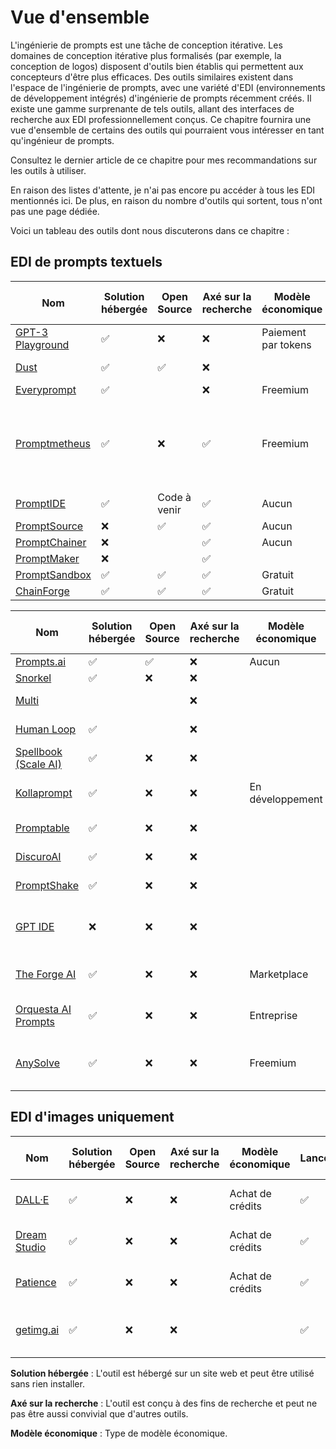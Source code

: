 
# Vue d'ensemble

L'ingénierie de prompts est une tâche de conception itérative. Les domaines de conception itérative plus formalisés (par exemple, la conception de logos) disposent d'outils bien établis qui permettent aux concepteurs d'être plus efficaces. Des outils similaires existent dans l'espace de l'ingénierie de prompts, avec une variété d'EDI (environnements de développement intégrés) d'ingénierie de prompts récemment créés. Il existe une gamme surprenante de tels outils, allant des interfaces de recherche aux EDI professionnellement conçus.
Ce chapitre fournira une vue d'ensemble de certains des outils qui pourraient vous intéresser en tant qu'ingénieur de prompts.

Consultez le dernier article de ce chapitre pour mes recommandations sur les outils à utiliser.

En raison des listes d'attente, je n'ai pas encore pu accéder à tous les EDI mentionnés ici.
De plus, en raison du nombre d'outils qui sortent, tous n'ont pas une page dédiée.

Voici un tableau des outils dont nous discuterons dans ce chapitre :

## EDI de prompts textuels

| Nom                                                                  | Solution hébergée | Open Source | Axé sur la recherche | Modèle économique | Lancé    | Modalités | Fournisseurs pris en charge                                           |
| -------------------------------------------------------------------- | ----------------- | ----------- | -------------------- | ----------------- | -------- | --------- | --------------------------------------------------------------------- |
| [GPT-3 Playground](https://beta.openai.com/docs/quickstart)          | ✅                | ❌          | ❌                   | Paiement par tokens | ✅       | Texte     | OpenAI                                                                |
| [Dust](https://dust.tt/)                                             | ✅                | ✅          | ❌                   |                   | ✅       | Texte     | OpenAI, Cohere                                                        |
| [Everyprompt](https://www.everyprompt.com)                           | ✅                |             | ❌                   | Freemium          | ✅       | Texte     | OpenAI                                                                |
| [Promptmetheus](https://promptmetheus.com)                           | ✅                | ❌          | ✅                   | Freemium          | ✅       | Texte     | Anthropic, Cohere, OpenAI, PaLM 2, NLP Cloud, AI21 Labs, Aleph Alpha |
| [PromptIDE](https://prompt.vizhub.ai)                                | ✅                | Code à venir | ✅                   | Aucun             | ✅       | Texte     |                                                                       |
| [PromptSource](https://github.com/bigscience-workshop/promptsource)  | ❌                | ✅          | ✅                   | Aucun             | ✅       | Texte     |                                                                       |
| [PromptChainer](https://arxiv.org/pdf/2203.06566.pdf)                | ❌                |             | ✅                   | Aucun             | ✅       | Texte     |                                                                       |
| [PromptMaker](https://dl.acm.org/doi/abs/10.1145/3491101.3503564)    | ❌                |             | ✅                   |                   |          | Texte     |                                                                       |
| [PromptSandbox](https://promptsandbox.io)                            | ✅                | ✅          | ✅                   | Gratuit           | ✅       | Texte     | OpenAI                                                                |
| [ChainForge](https://github.com/ianarawjo/ChainForge)                | ✅                | ✅          | ✅                   | Gratuit           | ✅       | Texte     | OpenAI                                                                |

| Nom                                                                   | Solution hébergée | Open Source | Axé sur la recherche | Modèle économique    | Lancé      | Modalités                 | Fournisseurs pris en charge           |
| ---------------------------------------------------------------------- | ----------------- | ----------- | -------------------- | -------------------- | ---------- | -------------------------- | ------------------------------------- |
| [Prompts.ai](https://prompts.ai/)                                      | ✅                | ✅          | ❌                   | Aucun                | ✅         | Texte                      | OpenAI                                |
| [Snorkel](https://snorkel.ai/snorkel-flow-platform/foundation-model/)  | ✅                | ❌          | ❌                   |                      | ✅         | Texte                      |                                       |
| [Multi](https://www.multi.tech)                                        |                   |             | ❌                   |                      | Liste d'attente | Texte, Image               |                                       |
| [Human Loop](https://humanloop.com)                                    | ✅                |             | ❌                   |                      | Liste d'attente | Texte                      |                                       |
| [Spellbook (Scale AI)](https://scale.com/spellbook)                    | ✅                | ❌          | ❌                   |                      | Liste d'attente | Texte                      |                                       |
| [Kollaprompt](https://kollaprompt.com)                                 | ✅                | ❌          | ❌                   | En développement     | Liste d'attente | Texte, Image, Audio        | OpenAI, Stable Diffusion              |
| [Promptable](https://promptable.ai/projects/default/workspace)         | ✅                | ❌          | ❌                   |                      | Liste d'attente | Texte                      | OpenAI                                |
| [DiscuroAI](https://www.discuro.com)                                   | ✅                | ❌          | ❌                   |                      | ✅         | Texte, Image               | OpenAI                                |
| [PromptShake](https://promptshake.com/?ref=producthunt)                | ✅                | ❌          | ❌                   |                      | Liste d'attente | Texte                      |                                       |
| [GPT IDE](https://gptide.com)                                          | ❌                | ❌          | ❌                   |                      | ✅         | Texte, images + audio plus tard | OpenAI, plus tard Stability.AI et plus |
| [The Forge AI](https://theforgeai.com/)                                | ✅                | ❌          | ❌                   | Marketplace          | Liste d'attente | Texte, Images              | OpenAI, Stable Diffusion              |
| [Orquesta AI Prompts](https://orquesta.cloud/platform/ai-llm-prompts)  | ✅                | ❌          | ❌                   | Entreprise           | ✅         | Texte                      | LLMs personnalisés, publics, privés   |
| [AnySolve](https://www.anysolve.ai/)                                   | ✅                | ❌          | ❌                   | Freemium             | ✅         | Texte, images + audio plus tard | OpenAI, Stability.AI et plus          |

## EDI d'images uniquement

| Nom                                               | Solution hébergée | Open Source | Axé sur la recherche | Modèle économique | Lancé    | Modalités           | Fournisseurs pris en charge      |
| ------------------------------------------------- | ----------------- | ----------- | -------------------- | ----------------- | -------- | -------------------- | -------------------------------- |
| [DALL·E](https://labs.openai.com)                 | ✅                | ❌          | ❌                   | Achat de crédits  | ✅       | Texte vers image     | OpenAI DALLE                     |
| [Dream Studio](https://beta.dreamstudio.ai/dream) | ✅                | ❌          | ❌                   | Achat de crédits  | ✅       | Texte vers image     | Stable Diffusion                 |
| [Patience](https://www.patience.ai/faq)           | ✅                | ❌          | ❌                   | Achat de crédits  | ✅       | Texte vers image     | Stable Diffusion, OpenAI         |
| [getimg.ai](https://getimg.ai/guides)             | ✅                | ❌          | ❌                   |                   | ✅       | Texte vers image, Éditeur IA |                                  |

**Solution hébergée** : L'outil est hébergé sur un site web et peut être utilisé sans rien installer.

**Axé sur la recherche** : L'outil est conçu à des fins de recherche et peut ne pas être aussi
convivial que d'autres outils.

**Modèle économique** : Type de modèle économique.
